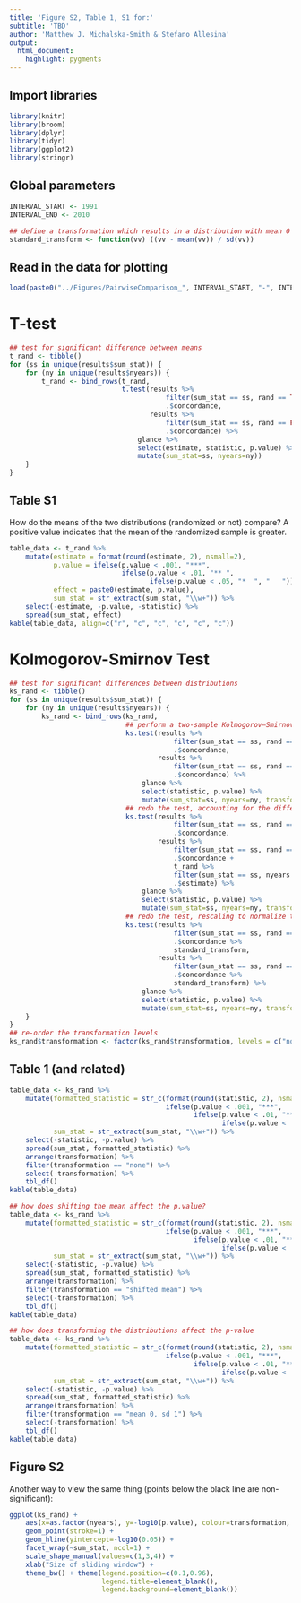 ```yaml
---
title: 'Figure S2, Table 1, S1 for:'
subtitle: 'TBD'
author: 'Matthew J. Michalska-Smith & Stefano Allesina'
output: 
  html_document: 
    highlight: pygments
---
```


## Import libraries
```r
library(knitr)
library(broom)
library(dplyr)
library(tidyr)
library(ggplot2)
library(stringr)
```

## Global parameters
```r
INTERVAL_START <- 1991
INTERVAL_END <- 2010

## define a transformation which results in a distribution with mean 0 and variance 1
standard_transform <- function(vv) ((vv - mean(vv)) / sd(vv))
```

## Read in the data for plotting
```r
load(paste0("../Figures/PairwiseComparison_", INTERVAL_START, "-", INTERVAL_END, ".RData"))
```

# T-test
```r
## test for significant difference between means
t_rand <- tibble()
for (ss in unique(results$sum_stat)) {
    for (ny in unique(results$nyears)) {
        t_rand <- bind_rows(t_rand,
                            t.test(results %>%
                                       filter(sum_stat == ss, rand == TRUE, nyears == ny) %>%
                                       .$concordance,
                                   results %>%
                                       filter(sum_stat == ss, rand == FALSE, nyears == ny) %>%
                                       .$concordance) %>%
                                glance %>%
                                select(estimate, statistic, p.value) %>%
                                mutate(sum_stat=ss, nyears=ny))
    }
}
```

## Table S1
How do the means of the two distributions (randomized or not) compare?
A positive value indicates that the mean of the randomized sample is greater.

```r
table_data <- t_rand %>%
    mutate(estimate = format(round(estimate, 2), nsmall=2),
           p.value = ifelse(p.value < .001, "***",
                            ifelse(p.value < .01, "** ",
                                   ifelse(p.value < .05, "*  ", "   "))),
           effect = paste0(estimate, p.value),
           sum_stat = str_extract(sum_stat, "\\w+")) %>%
    select(-estimate, -p.value, -statistic) %>%
    spread(sum_stat, effect)
kable(table_data, align=c("r", "c", "c", "c", "c", "c"))
```

# Kolmogorov-Smirnov Test
```r
## test for significant differences between distributions
ks_rand <- tibble()
for (ss in unique(results$sum_stat)) {
    for (ny in unique(results$nyears)) {
        ks_rand <- bind_rows(ks_rand,
                             ## perform a two-sample Kolmogorov–Smirnov test comparing the distributions
                             ks.test(results %>%
                                         filter(sum_stat == ss, rand == TRUE,nyears == ny) %>%
                                         .$concordance,
                                     results %>%
                                         filter(sum_stat == ss, rand == FALSE, nyears == ny) %>%
                                         .$concordance) %>%
                                 glance %>%
                                 select(statistic, p.value) %>%
                                 mutate(sum_stat=ss, nyears=ny, transformation="none"),
                             ## redo the test, accounting for the difference in means identified by the t-test
                             ks.test(results %>%
                                         filter(sum_stat == ss, rand == TRUE,nyears == ny) %>%
                                         .$concordance,
                                     results %>%
                                         filter(sum_stat == ss, rand == FALSE, nyears == ny) %>%
                                         .$concordance +
                                         t_rand %>%
                                         filter(sum_stat == ss, nyears == ny) %>%
                                         .$estimate) %>%
                                 glance %>%
                                 select(statistic, p.value) %>%
                                 mutate(sum_stat=ss, nyears=ny, transformation="shifted mean"),
                             ## redo the test, rescaling to normalize two distributions
                             ks.test(results %>%
                                         filter(sum_stat == ss, rand == TRUE,nyears == ny) %>%
                                         .$concordance %>%
                                         standard_transform,
                                     results %>%
                                         filter(sum_stat == ss, rand == FALSE, nyears == ny) %>%
                                         .$concordance %>%
                                         standard_transform) %>%
                                 glance %>%
                                 select(statistic, p.value) %>%
                                 mutate(sum_stat=ss, nyears=ny, transformation="mean 0, sd 1"))
    }
}
## re-order the transformation levels
ks_rand$transformation <- factor(ks_rand$transformation, levels = c("none", "shifted mean", "mean 0, sd 1"))
```

## Table 1 (and related)
```r
table_data <- ks_rand %>%
    mutate(formatted_statistic = str_c(format(round(statistic, 2), nsmall=2),
                                       ifelse(p.value < .001, "***",
                                              ifelse(p.value < .01, "** ",
                                                     ifelse(p.value < .05, "*  ", "   ")))),
           sum_stat = str_extract(sum_stat, "\\w+")) %>%
    select(-statistic, -p.value) %>%
    spread(sum_stat, formatted_statistic) %>%
    arrange(transformation) %>%
    filter(transformation == "none") %>%
    select(-transformation) %>%
    tbl_df()
kable(table_data)
```

```r
## how does shifting the mean affect the p.value?
table_data <- ks_rand %>%
    mutate(formatted_statistic = str_c(format(round(statistic, 2), nsmall=2),
                                       ifelse(p.value < .001, "***",
                                              ifelse(p.value < .01, "** ",
                                                     ifelse(p.value < .05, "*  ", "   ")))),
           sum_stat = str_extract(sum_stat, "\\w+")) %>%
    select(-statistic, -p.value) %>%
    spread(sum_stat, formatted_statistic) %>%
    arrange(transformation) %>%
    filter(transformation == "shifted mean") %>%
    select(-transformation) %>%
    tbl_df()
kable(table_data)
```

```r
## how does transforming the distributions affect the p-value
table_data <- ks_rand %>%
    mutate(formatted_statistic = str_c(format(round(statistic, 2), nsmall=2),
                                       ifelse(p.value < .001, "***",
                                              ifelse(p.value < .01, "** ",
                                                     ifelse(p.value < .05, "*  ", "   ")))),
           sum_stat = str_extract(sum_stat, "\\w+")) %>%
    select(-statistic, -p.value) %>%
    spread(sum_stat, formatted_statistic) %>%
    arrange(transformation) %>%
    filter(transformation == "mean 0, sd 1") %>%
    select(-transformation) %>%
    tbl_df()
kable(table_data)
```

## Figure S2
Another way to view the same thing (points below the black line are non-significant):
```r
ggplot(ks_rand) +
    aes(x=as.factor(nyears), y=-log10(p.value), colour=transformation, shape=transformation) +
    geom_point(stroke=1) +
    geom_hline(yintercept=-log10(0.05)) +
    facet_wrap(~sum_stat, ncol=1) +
    scale_shape_manual(values=c(1,3,4)) +
    xlab("Size of sliding window") +
    theme_bw() + theme(legend.position=c(0.1,0.96),
                       legend.title=element_blank(),
                       legend.background=element_blank())
```